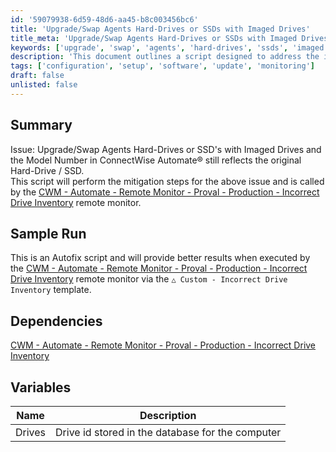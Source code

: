 ```yaml
---
id: '59079938-6d59-48d6-aa45-b8c003456bc6'
title: 'Upgrade/Swap Agents Hard-Drives or SSDs with Imaged Drives'
title_meta: 'Upgrade/Swap Agents Hard-Drives or SSDs with Imaged Drives in ConnectWise Automate'
keywords: ['upgrade', 'swap', 'agents', 'hard-drives', 'ssds', 'imaged', 'inventory']
description: 'This document outlines a script designed to address the issue of incorrect drive inventory in ConnectWise Automate when upgrading or swapping agents’ hard drives or SSDs. The script is intended to be executed through a specific remote monitor template for optimal results.'
tags: ['configuration', 'setup', 'software', 'update', 'monitoring']
draft: false
unlisted: false
---
```

## Summary

Issue:  Upgrade/Swap Agents Hard-Drives or SSD's with Imaged Drives and the Model Number in ConnectWise Automate® still reflects the original Hard-Drive / SSD.  
This script will perform the mitigation steps for the above issue and is called by the [CWM - Automate - Remote Monitor - Proval - Production - Incorrect Drive Inventory](https://proval.itglue.com/DOC-5078775-11801992) remote monitor.

## Sample Run

This is an Autofix script and will provide better results when executed by the [CWM - Automate - Remote Monitor - Proval - Production - Incorrect Drive Inventory](https://proval.itglue.com/DOC-5078775-11801992) remote monitor via the `△ Custom - Incorrect Drive Inventory` template.

## Dependencies

[CWM - Automate - Remote Monitor - Proval - Production - Incorrect Drive Inventory](https://proval.itglue.com/DOC-5078775-11801992)

## Variables

| Name   | Description                                        |
|--------|----------------------------------------------------|
| Drives | Drive id stored in the database for the computer   |











